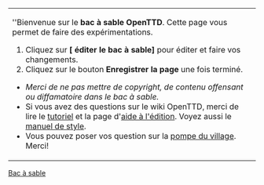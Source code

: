 <noinclude><!--

NOTE: Ce n'est PAS le bac à sable. Merci d'expérimenter sur [[OpenTTD:Bac à sable/Fr|OpenTTD:Bac à sable]].

-->[[Category:fr/Modèles|Bac à sable]]</noinclude>
{| width=100% style="background-color:transparent;border:1px dotted #000000;padding:2px;margin:2px"
| ''Bienvenue sur le '''bac à sable OpenTTD'''. Cette page vous permet de faire des expérimentations. 
# Cliquez sur '''[{{fullurl:OpenTTD:Bac à sable/Fr|action=edit}} éditer le bac à sable]''' pour éditer et faire vos changements.
# Cliquez sur le bouton '''Enregistrer la page''' une fois terminé.

* ''Merci de ne pas mettre de copyright, de contenu offensant ou diffamatoire dans le bac à sable.''
* Si vous avez des questions sur le wiki OpenTTD, merci de lire le [[fr/Tutoriel|tutoriel]] et la page d'[[fr/Aide d'édition|aide à l'édition]]. Voyez aussi le [[fr/Main/Manuel de Style|manuel de style]].
* Vous pouvez poser vos question sur la [[fr/Archive/Community/Pompe du village|pompe du village]]. Merci!
|}